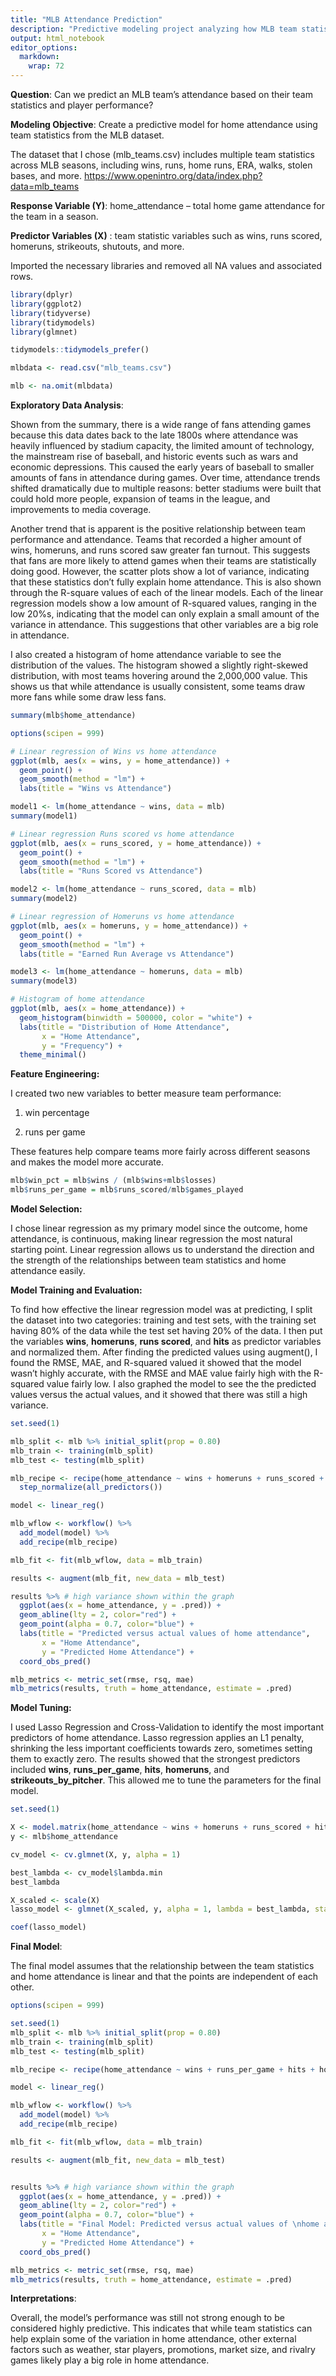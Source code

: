 ---
title: "MLB Attendance Prediction"
description: "Predictive modeling project analyzing how MLB team statistics impact home game attendance using linear regression and Lasso in R"
output: html_notebook
editor_options: 
  markdown: 
    wrap: 72
---

**Question**: Can we predict an MLB team's attendance based on their
team statistics and player performance?

**Modeling Objective**: Create a predictive model for home attendance
using team statistics from the MLB dataset.

The dataset that I chose (mlb_teams.csv) includes multiple team
statistics across MLB seasons, including wins, runs, home runs, ERA,
walks, stolen bases, and more.
<https://www.openintro.org/data/index.php?data=mlb_teams>

**Response Variable (Y)**: home_attendance – total home game attendance
for the team in a season.

**Predictor Variables (X)** : team statistic variables such as wins,
runs scored, homeruns, strikeouts, shutouts, and more.

Imported the necessary libraries and removed all NA values and
associated rows.

```{r}
library(dplyr)
library(ggplot2)
library(tidyverse)
library(tidymodels)
library(glmnet)

tidymodels::tidymodels_prefer() 

mlbdata <- read.csv("mlb_teams.csv")

mlb <- na.omit(mlbdata)
```

**Exploratory Data Analysis**:

Shown from the summary, there is a wide range of fans attending games
because this data dates back to the late 1800s where attendance was
heavily influenced by stadium capacity, the limited amount of
technology, the mainstream rise of baseball, and historic events such as
wars and economic depressions. This caused the early years of baseball
to smaller amounts of fans in attendance during games. Over time,
attendance trends shifted dramatically due to multiple reasons: better
stadiums were built that could hold more people, expansion of teams in
the league, and improvements to media coverage.

Another trend that is apparent is the positive relationship between team
performance and attendance. Teams that recorded a higher amount of wins,
homeruns, and runs scored saw greater fan turnout. This suggests that
fans are more likely to attend games when their teams are statistically
doing good. However, the scatter plots show a lot of variance,
indicating that these statistics don't fully explain home attendance.
This is also shown through the R-square values of each of the linear
models. Each of the linear regression models show a low amount of
R-squared values, ranging in the low 20%s, indicating that the model can
only explain a small amount of the variance in attendance. This
suggestions that other variables are a big role in attendance.

I also created a histogram of home attendance variable to see the
distribution of the values. The histogram showed a slightly right-skewed
distribution, with most teams hovering around the 2,000,000 value. This
shows us that while attendance is usually consistent, some teams draw
more fans while some draw less fans.

```{r}
summary(mlb$home_attendance)
```

```{r}
options(scipen = 999)

# Linear regression of Wins vs home attendance
ggplot(mlb, aes(x = wins, y = home_attendance)) + 
  geom_point() + 
  geom_smooth(method = "lm") +
  labs(title = "Wins vs Attendance")

model1 <- lm(home_attendance ~ wins, data = mlb)
summary(model1)
```

```{r}
# Linear regression Runs scored vs home attendance
ggplot(mlb, aes(x = runs_scored, y = home_attendance)) + 
  geom_point() + 
  geom_smooth(method = "lm") +
  labs(title = "Runs Scored vs Attendance")

model2 <- lm(home_attendance ~ runs_scored, data = mlb)
summary(model2)
```

```{r}
# Linear regression of Homeruns vs home attendance
ggplot(mlb, aes(x = homeruns, y = home_attendance)) + 
  geom_point() + 
  geom_smooth(method = "lm") +
  labs(title = "Earned Run Average vs Attendance")

model3 <- lm(home_attendance ~ homeruns, data = mlb)
summary(model3)
```

```{r}
# Histogram of home attendance
ggplot(mlb, aes(x = home_attendance)) +
  geom_histogram(binwidth = 500000, color = "white") +
  labs(title = "Distribution of Home Attendance",
       x = "Home Attendance",
       y = "Frequency") +
  theme_minimal()
```

**Feature Engineering:**

I created two new variables to better measure team performance:

1.  win percentage

2.  runs per game

These features help compare teams more fairly across different seasons
and makes the model more accurate.

```{r}
mlb$win_pct = mlb$wins / (mlb$wins+mlb$losses)
mlb$runs_per_game = mlb$runs_scored/mlb$games_played
```

**Model Selection:**

I chose linear regression as my primary model since the outcome, home
attendance, is continuous, making linear regression the most natural
starting point. Linear regression allows us to understand the direction
and the strength of the relationships between team statistics and home
attendance easily.

**Model Training and Evaluation:**

To find how effective the linear regression model was at predicting, I
split the dataset into two categories: training and test sets, with the
training set having 80% of the data while the test set having 20% of the
data. I then put the variables **wins**, **homeruns**, **runs scored**,
and **hits** as predictor variables and normalized them. After finding
the predicted values using augment(), I found the RMSE, MAE, and
R-squared valued it showed that the model wasn't highly accurate, with
the RMSE and MAE value fairly high with the R-squared value fairly low.
I also graphed the model to see the the predicted values versus the
actual values, and it showed that there was still a high variance.

```{r}
set.seed(1)

mlb_split <- mlb %>% initial_split(prop = 0.80)
mlb_train <- training(mlb_split)
mlb_test <- testing(mlb_split)

mlb_recipe <- recipe(home_attendance ~ wins + homeruns + runs_scored + hits, data = mlb_train) %>%
  step_normalize(all_predictors())

model <- linear_reg()

mlb_wflow <- workflow() %>%
  add_model(model) %>%
  add_recipe(mlb_recipe)

mlb_fit <- fit(mlb_wflow, data = mlb_train)

results <- augment(mlb_fit, new_data = mlb_test)

results %>% # high variance shown within the graph
  ggplot(aes(x = home_attendance, y = .pred)) +
  geom_abline(lty = 2, color="red") +
  geom_point(alpha = 0.7, color="blue") +
  labs(title = "Predicted versus actual values of home attendance", 
       x = "Home Attendance", 
       y = "Predicted Home Attendance") +
  coord_obs_pred()

mlb_metrics <- metric_set(rmse, rsq, mae)
mlb_metrics(results, truth = home_attendance, estimate = .pred)
```

**Model Tuning:**

I used Lasso Regression and Cross-Validation to identify the most
important predictors of home attendance. Lasso regression applies an L1
penalty, shrinking the less important coefficients towards zero,
sometimes setting them to exactly zero. The results showed that the
strongest predictors included **wins**, **runs_per_game**, **hits**,
**homeruns**, and **strikeouts_by_pitcher**. This allowed me to tune the
parameters for the final model.

```{r}
set.seed(1)

X <- model.matrix(home_attendance ~ wins + homeruns + runs_scored + hits + strikeouts_by_pitchers + doubles + triples + walks + stolen_bases + complete_games + shutouts + saves + double_plays + earned_run_average + win_pct + runs_per_game, data = mlb)[, -1] 
y <- mlb$home_attendance

cv_model <- cv.glmnet(X, y, alpha = 1)

best_lambda <- cv_model$lambda.min
best_lambda

X_scaled <- scale(X)
lasso_model <- glmnet(X_scaled, y, alpha = 1, lambda = best_lambda, standardize = TRUE)

coef(lasso_model)
```

**Final Model**:

The final model assumes that the relationship between the team
statistics and home attendance is linear and that the points are
independent of each other.

```{r}
options(scipen = 999)

set.seed(1)
mlb_split <- mlb %>% initial_split(prop = 0.80)
mlb_train <- training(mlb_split)
mlb_test <- testing(mlb_split)

mlb_recipe <- recipe(home_attendance ~ wins + runs_per_game + hits + homeruns + strikeouts_by_pitchers, data = mlb_train) %>%     step_normalize(all_predictors())

model <- linear_reg() 

mlb_wflow <- workflow() %>%
  add_model(model) %>%
  add_recipe(mlb_recipe)

mlb_fit <- fit(mlb_wflow, data = mlb_train)

results <- augment(mlb_fit, new_data = mlb_test)


results %>% # high variance shown within the graph
  ggplot(aes(x = home_attendance, y = .pred)) +
  geom_abline(lty = 2, color="red") +
  geom_point(alpha = 0.7, color="blue") +
  labs(title = "Final Model: Predicted versus actual values of \nhome attendance", 
       x = "Home Attendance", 
       y = "Predicted Home Attendance") +
  coord_obs_pred()

mlb_metrics <- metric_set(rmse, rsq, mae)
mlb_metrics(results, truth = home_attendance, estimate = .pred)
```

**Interpretations**:

Overall, the model's performance was still not strong enough to be
considered highly predictive. This indicates that while team statistics
can help explain some of the variation in home attendance, other
external factors such as weather, star players, promotions, market size,
and rivalry games likely play a big role in home attendance.
